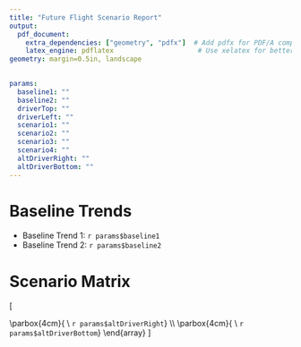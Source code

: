 ```yaml
---
title: "Future Flight Scenario Report"
output: 
  pdf_document:
    extra_dependencies: ["geometry", "pdfx"]  # Add pdfx for PDF/A compliance
    latex_engine: pdflatex                     # Use xelatex for better font support
geometry: margin=0.5in, landscape

  
params:
  baseline1: ""
  baseline2: ""
  driverTop: ""
  driverLeft: ""
  scenario1: ""
  scenario2: ""
  scenario3: ""
  scenario4: ""
  altDriverRight: ""
  altDriverBottom: ""
---
```


# Baseline Trends

- Baseline Trend 1: `r params$baseline1`
- Baseline Trend 2: `r params$baseline2`

# Scenario Matrix

\[
\begin{array}{c}
\parbox{4cm}{\centering \textbf{Driver 1} \\ `r params$driverTop`} \\\\
\hspace{10mm}
\parbox{4cm}{\centering \textbf{Driver 2} \\ `r params$driverLeft`}
\hspace{2mm}
\begin{array}{|l|l|}
\hline
\textbf{Scenario 1} & \textbf{Scenario 2} \\
\parbox{6cm}{`r params$scenario1`} & \parbox{6cm}{`r params$scenario2`} \\
\hline
\textbf{Scenario 3} & \textbf{Scenario 4} \\
\parbox{6cm}{`r params$scenario3`} & \parbox{6cm}{`r params$scenario4`} \\
\hline
\end{array}
\hspace{2mm} 
\parbox{4cm}{\centering \textbf{Alternative Driver 2} \\ `r params$altDriverRight`} \\\\
\hspace{2mm} 
\parbox{4cm}{\centering \textbf{Alternative Driver 1} \\ `r params$altDriverBottom`} 
\end{array}
\]

